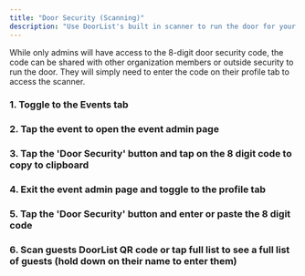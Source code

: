 ---
title: "Door Security (Scanning)"
description: "Use DoorList's built in scanner to run the door for your event"
---

While only admins will have access to the 8-digit door security code, the code can be shared with other organization members or outside security to run the door. They will simply need to enter the code on their profile tab to access the scanner.

### 1. Toggle to the Events tab 
### 2. Tap the event to open the event admin page
### 3. Tap the 'Door Security' button and tap on the 8 digit code to copy to clipboard
### 4. Exit the event admin page and toggle to the profile tab
### 5. Tap the 'Door Security' button and enter or paste the 8 digit code
### 6. Scan guests DoorList QR code or tap full list to see a full list of guests (hold down on their name to enter them)